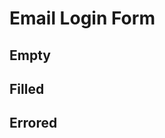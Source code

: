 
<Meta title="Organisms/Login/LoginFormEmail"/>

# Email Login Form

## Empty
<Canvas>
  <Story name='Empty'>
    <div className='background-light'>
      <LoginFormEmail />
    </div>
  </Story>
</Canvas>

## Filled
<Canvas>
  <Story name='Filled'>
    <div className='background-light'>
      <LoginFormEmail
        value={{
          email: 'me@example.com',
          password:'hunter2',
          remember:true
        }} />
    </div>
  </Story>
</Canvas>

## Errored
<Canvas>
  <Story name='Errored'>
    <div className='background-light'>
      <LoginFormEmail
        value={{
          email: 'Lorem Ipsum',
          password:'hunter2',
          remember:true
        }}
        error={{
          email: 'Invalid email'
        }} />
    </div>
  </Story>
</Canvas>
